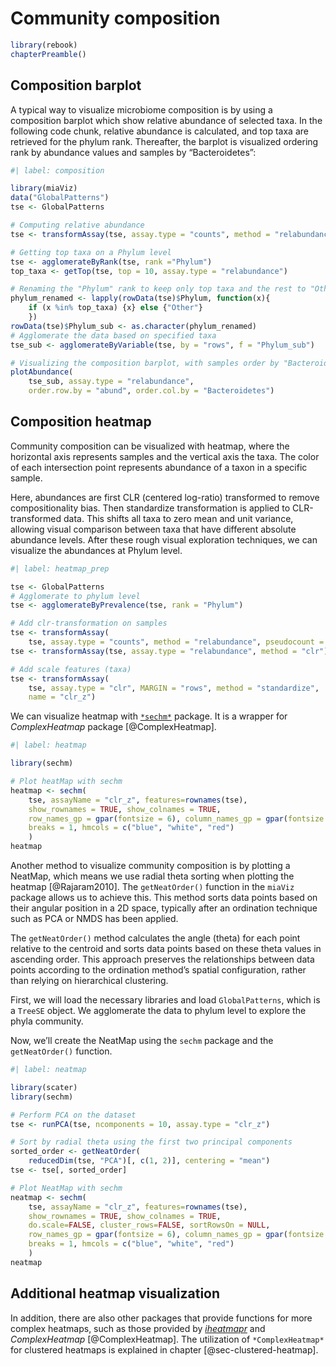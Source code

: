 # Community composition {#sec-microbiome-community}

```r
library(rebook)
chapterPreamble()
```

## Composition barplot {#sec-composition-barplot}

A typical way to visualize microbiome composition is by using a
composition barplot which show relative abundance of selected taxa. In the
following code chunk, relative abundance is calculated,
and top taxa are retrieved for the phylum rank. Thereafter, the barplot
is visualized ordering rank by abundance values and samples by
"Bacteroidetes":

```r
#| label: composition

library(miaViz)
data("GlobalPatterns")
tse <- GlobalPatterns

# Computing relative abundance
tse <- transformAssay(tse, assay.type = "counts", method = "relabundance")

# Getting top taxa on a Phylum level
tse <- agglomerateByRank(tse, rank ="Phylum")
top_taxa <- getTop(tse, top = 10, assay.type = "relabundance")

# Renaming the "Phylum" rank to keep only top taxa and the rest to "Other"
phylum_renamed <- lapply(rowData(tse)$Phylum, function(x){
    if (x %in% top_taxa) {x} else {"Other"}
    })
rowData(tse)$Phylum_sub <- as.character(phylum_renamed)
# Agglomerate the data based on specified taxa
tse_sub <- agglomerateByVariable(tse, by = "rows", f = "Phylum_sub")

# Visualizing the composition barplot, with samples order by "Bacteroidetes"
plotAbundance(
    tse_sub, assay.type = "relabundance",
    order.row.by = "abund", order.col.by = "Bacteroidetes")
```

## Composition heatmap {#sec-composition-heatmap}

Community composition can be visualized with heatmap, where the
horizontal axis represents samples and the vertical axis the taxa. The
color of each intersection point represents abundance of a taxon in a
specific sample.

Here, abundances are first CLR (centered log-ratio) transformed to
remove compositionality bias. Then standardize transformation is applied to
CLR-transformed data. This shifts all taxa to zero mean and unit
variance, allowing visual comparison between taxa that have different
absolute abundance levels. After these rough visual exploration
techniques, we can visualize the abundances at Phylum level.

```r
#| label: heatmap_prep

tse <- GlobalPatterns
# Agglomerate to phylum level
tse <- agglomerateByPrevalence(tse, rank = "Phylum")

# Add clr-transformation on samples
tse <- transformAssay(
    tse, assay.type = "counts", method = "relabundance", pseudocount = 1)
tse <- transformAssay(tse, assay.type = "relabundance", method = "clr")

# Add scale features (taxa)
tse <- transformAssay(
    tse, assay.type = "clr", MARGIN = "rows", method = "standardize",
    name = "clr_z")
```

We can visualize heatmap with
[`*sechm*`](http://www.bioconductor.org/packages/release/bioc/vignettes/sechm/inst/doc/sechm.html)
package. It is a wrapper for *ComplexHeatmap* package [@ComplexHeatmap].

```r
#| label: heatmap

library(sechm)

# Plot heatMap with sechm
heatmap <- sechm(
    tse, assayName = "clr_z", features=rownames(tse),
    show_rownames = TRUE, show_colnames = TRUE,
    row_names_gp = gpar(fontsize = 6), column_names_gp = gpar(fontsize = 8),
    breaks = 1, hmcols = c("blue", "white", "red")
    )
heatmap
```

Another method to visualize community composition is by plotting a
NeatMap, which means we use radial theta sorting when plotting the
heatmap [@Rajaram2010]. The `getNeatOrder()` function in the `miaViz`
package allows us to achieve this. This method sorts data points based
on their angular position in a 2D space, typically after an ordination
technique such as PCA or NMDS has been applied.

The `getNeatOrder()` method calculates the angle (theta) for each point
relative to the centroid and sorts data points based on these theta
values in ascending order. This approach preserves the relationships
between data points according to the ordination method's spatial
configuration, rather than relying on hierarchical clustering.

First, we will load the necessary libraries and load `GlobalPatterns`, which is
a `TreeSE` object. We agglomerate the data to phylum level to explore the phyla
community.

Now, we'll create the NeatMap using the `sechm` package and the `getNeatOrder()`
function.

```r
#| label: neatmap

library(scater)
library(sechm)

# Perform PCA on the dataset
tse <- runPCA(tse, ncomponents = 10, assay.type = "clr_z")

# Sort by radial theta using the first two principal components
sorted_order <- getNeatOrder(
    reducedDim(tse, "PCA")[, c(1, 2)], centering = "mean")
tse <- tse[, sorted_order]

# Plot NeatMap with sechm
neatmap <- sechm(
    tse, assayName = "clr_z", features=rownames(tse),
    show_rownames = TRUE, show_colnames = TRUE,
    do.scale=FALSE, cluster_rows=FALSE, sortRowsOn = NULL,
    row_names_gp = gpar(fontsize = 6), column_names_gp = gpar(fontsize = 8),
    breaks = 1, hmcols = c("blue", "white", "red")
    )
neatmap
```

::: {.callout-tip}
## Additional heatmap visualization

In addition, there are also other packages that provide functions for
more complex heatmaps, such as those provided by
[*iheatmapr*](https://docs.ropensci.org/iheatmapr/articles/full_vignettes/iheatmapr.html)
and *ComplexHeatmap* [@ComplexHeatmap]. The utilization of `*ComplexHeatmap*`
for clustered heatmaps is explained in chapter [@sec-clustered-heatmap].

:::
